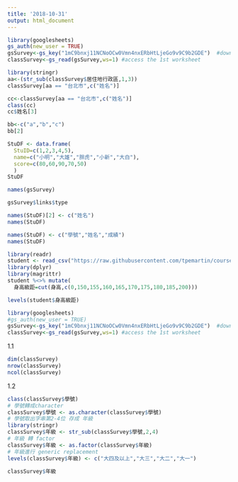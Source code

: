```yaml
---
title: '2018-10-31'
output: html_document
---
```


```r
library(googlesheets)
gs_auth(new_user = TRUE)
gsSurvey<-gs_key("1mC9bnxj11NCNoOCw0Vmn4nxERbHtLjeGo9v9C9b2GDE")  #download sheet information as an object
classSurvey<-gs_read(gsSurvey,ws=1) #access the 1st worksheet
```

```r
library(stringr)
aa<-(str_sub(classSurvey$居住地行政區,1,3))
classSurvey[aa == "台北市",c("姓名")]
```

```r
cc<-classSurvey[aa == "台北市",c("姓名")]
class(cc)
cc$姓名[3]
```

```r
bb<-c("a","b","c")
bb[2]
```

```r
StuDF <- data.frame(
  StuID=c(1,2,3,4,5),
  name=c("小明","大雄","胖虎","小新","大白"),
  score=c(80,60,90,70,50)
  )
StuDF 
```

```r
names(gsSurvey)
```

```r
gsSurvey$links$type
```

```r
names(StuDF)[2] <- c("姓名")
names(StuDF)
```

```r
names(StuDF) <- c("學號","姓名","成績")
names(StuDF)
```

```r
library(readr)
student <- read_csv("https://raw.githubusercontent.com/tpemartin/course-107-1-programming-for-data-science/master/data/student.csv")
library(dplyr)
library(magrittr)
student %<>% mutate(
  身高級距=cut(身高,c(0,150,155,160,165,170,175,180,185,200)))
```
```r
levels(student$身高級距)
```

```r
library(googlesheets)
#gs_auth(new_user = TRUE)
gsSurvey<-gs_key("1mC9bnxj11NCNoOCw0Vmn4nxERbHtLjeGo9v9C9b2GDE")  #download sheet information as an object
classSurvey<-gs_read(gsSurvey,ws=1) #access the 1st worksheet
```

1.1
```r
dim(classSurvey)
nrow(classSurvey)
ncol(classSurvey)
```

1.2
```r
class(classSurvey$學號)
# 學號轉成character
classSurvey$學號 <- as.character(classSurvey$學號)
# 學號取出字串第2-4位 存成 年級
library(stringr)
classSurvey$年級 <- str_sub(classSurvey$學號,2,4)
# 年級 轉 factor
classSurvey$年級 <- as.factor(classSurvey$年級)
# 年級進行 generic replacement
levels(classSurvey$年級) <- c("大四及以上","大三","大二","大一")
```

```r
classSurvey$年級
```
